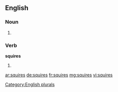 
==English==

===Noun===
{{head|en}}

# {{plural of|squire}}

===Verb===
'''squires'''

# {{en-third-person singular of|squire}}

[[Category:English plurals]]

[[ar:squires]]
[[de:squires]]
[[fr:squires]]
[[mg:squires]]
[[vi:squires]]